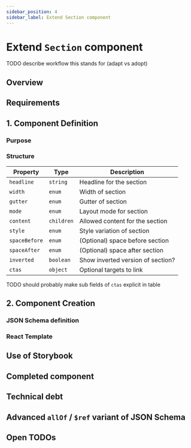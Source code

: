 ```yaml
---
sidebar_position: 4
sidebar_label: Extend Section component
---
```


# Extend `Section` component

TODO describe workflow this stands for (adapt vs adopt)

## Overview

## Requirements

## 1. Component Definition

### Purpose

### Structure

| Property      | Type       | Description                       |
| ------------- | ---------- | --------------------------------- |
| `headline`    | `string`   | Headline for the section          |
| `width`       | `enum`     | Width of section                  |
| `gutter`      | `enum`     | Gutter of section                 |
| `mode`        | `enum`     | Layout mode for section           |
| `content`     | `children` | Allowed content for the section   |
| `style`       | `enum`     | Style variation of section        |
| `spaceBefore` | `enum`     | (Optional) space before section   |
| `spaceAfter`  | `enum`     | (Optional) space after section    |
| `inverted`    | `boolean`  | Show inverted version of section? |
| `ctas`        | `object`   | Optional targets to link          |

TODO should probably make sub fields of `ctas` explicit in table

## 2. Component Creation

### **JSON Schema** definition

### **React** Template

## Use of **Storybook**

## Completed component

## Technical debt

## Advanced `allOf` / `$ref` variant of JSON Schema

## Open TODOs
